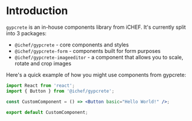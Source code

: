 
<Meta title="0 | Introduction" />

# Introduction

`gypcrete` is an in-house components library from iCHEF.
It's currently split into 3 packages:

- `@ichef/gypcrete` - core components and styles
- `@ichef/gypcrete-form` - components built for form purposes
- `@ichef/gypcrete-imageeditor` - a component that allows you to scale, rotate and crop images

Here's a quick example of how you might use components from gypcrete:

```jsx
import React from 'react';
import { Button } from '@ichef/gypcrete';

const CustomComponent = () => <Button basic="Hello World!" />;

export default CustomComponent;
```

